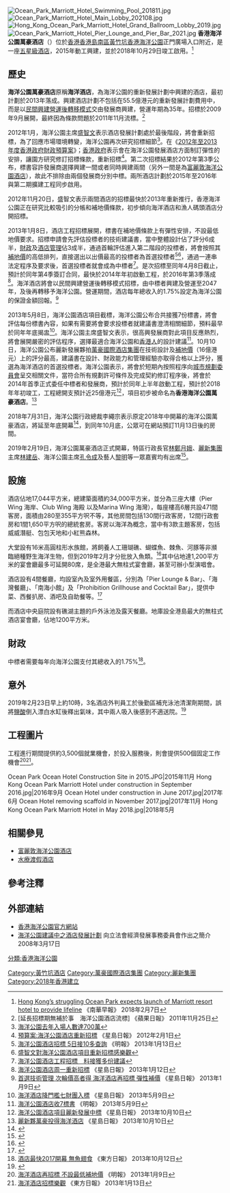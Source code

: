 {{Infobox hotel
  | hotel_name =香港海洋公園萬豪酒店<br />Ocean Park Marriott Hotel
  | image              = Ocean Park Marriott Hotel aerial view 201811.jpg
  | image_width        =
  | caption            =
  | location           =[[香港|香港]][[香港島|香港島]][[南區_(香港)|南區]][[黃竹坑|黃竹坑]][[黃竹坑道|黃竹坑道]]180號<br />（[[香港海洋公園|香港海洋公園]]正門廣場入口附近）
  | coordinates        =
  | opening_date       ={{start date and age|2018|10|29}}              
  | closing_date       =
  | developer          =[[麗新發展|麗新發展]]<ref>以全資附屬公司「財閣有限公司」名義</ref>
  | architect          =[[凱達環球|凱達環球]]
  | operator           =[[萬豪國際|萬豪國際]]
  | 	          
  | owner              =[[香港海洋公園|香港海洋公園]]
  | number_of_restaurants =4
  | number_of_rooms    =471
  | number_of_suites   =
  | floor_area         =
  | floors             =
  | parking            =
  | website            =
  | footnotes          =
}}
[[File:Ocean_Park_Marriott_Hotel_Swimming_Pool_201811.jpg|thumb]]
[[File:Ocean_Park_Marriott_Hotel_Main_Lobby_202108.jpg|thumb]]
[[File:Hong_Kong_Ocean_Park_Marriott_Hotel_Grand_Ballroom_Lobby_2019.jpg|thumb]]
[[File:Ocean_Park_Marriott_Hotel_Pier_Lounge_and_Pier_Bar_2021.jpg|thumb]]
'''香港海洋公園萬豪酒店'''（{{lang-en|'''Hong Kong Ocean Park Marriott Hotel'''}}）位於[[香港|香港]][[香港島|香港島]][[南區_(香港)|南區]][[黃竹坑|黃竹坑]][[香港海洋公園|香港海洋公園]]正門廣場入口附近，是一座[[五星級|五星級]][[酒店|酒店]]，2015年動工興建，並於2018年10月29日竣工啟用。<ref>[http://www.scmp.com/news/hong-kong/economy/article/2132413/hong-kongs-struggling-ocean-park-expects-launch-marriott Hong Kong’s struggling Ocean Park expects launch of Marriott resort hotel to provide lifeline] 《南華早報》 2018年2月7日</ref>

== 歷史 ==
'''海洋公園萬豪酒店'''原稱'''海洋酒店'''，為海洋公園的重新發展計劃中興建的酒店，最初計劃於2013年落成。興建酒店計劃不包括在55.5億港元的重新發展計劃費用中，而是以[[民間興建營運後轉移模式|民間興建營運後轉移模式]]交由發展商興建，營運年期為35年。招標於2009年9月展開，最終因為條款問題於2011年11月流標。<ref>[延長招標期無補於事　海洋公園酒店流標] 《蘋果日報》 2011年11月25日</ref>

2012年1月，海洋公園主席[[盛智文|盛智文]]表示酒店發展計劃處於最後階段，將會重新招標，為了回應市場環境轉變，海洋公園再次研究招標細節<ref>[http://hk.news.yahoo.com/海洋公園去年入場人數達700萬-073700918.html 海洋公園去年入場人數達700萬]</ref>。在《[[2012年至2013年度香港政府財政預算案|2012年至2013年度香港政府財政預算案]]》；[[香港政府|香港政府]]表示會在海洋公園發展酒店方面制訂彈性的安排，讓園方研究修訂招標條款，重新招標<ref>[http://hk.news.yahoo.com/預算案-海洋公園酒店重新招標-044300884.html 預算案:海洋公園酒店重新招標] 《星島日報》 2012年2月1日</ref>。第二次招標結果於2012年第3季公布，標書容許發展商選擇興建一間或者同時興建兩間（另外一間是為[[富麗敦海洋公園酒店|富麗敦海洋公園酒店]]），故此不排除由兩個發展商分別中標。兩所酒店計劃於2015年至2016年與第二期擴建工程同步啟用。

2012年11月20日，盛智文表示兩間酒店的招標最快於2013年重新推行，香港海洋公園正在研究比較吸引的分帳和補地價條款，初步傾向海洋酒店和漁人碼頭酒店分開招標。

2013年1月8日，酒店工程招標展開，標書在補地價條款上有彈性安排，不設最低地價要求。招標申請會先評估投標者的技術建議書，當中整體設計佔了評分6成半，[[財政|財政]]及[[酒店管理|酒店管理]]佔3成半，通過首輪評估進入第二階段的投標者，將會按照其[[補地價|補地價]]的高低排列，直接選出以出價最高的投標者為首選投標者<ref>[https://archive.is/20130428162439/hk.news.yahoo.com/%E6%B5%B7%E6%B4%8B%E5%85%AC%E5%9C%92%E9%85%92%E5%BA%97%E6%8B%9B%E6%A8%99-5%E6%97%A5%E6%8E%A510%E5%A4%9A%E6%9F%A5%E8%A9%A2-211216776.html 海洋公園酒店招標 5日接10多查詢] 《明報》 2013年1月13日</ref><ref>[http://hk.news.yahoo.com/盛智文對海洋公園酒店項目重新招標感樂觀-081500929.html 盛智文對海洋公園酒店項目重新招標感樂觀]</ref>，通過一連串法定程序及要求後，首選投標者就會成為中標者<ref>[http://hk.news.yahoo.com/海洋公園酒店工程招標-料接獲多份建議-071300407.html 海洋公園酒店工程招標　料接獲多份建議]</ref>。是次招標至同年4月8日截止，預計於同年第4季簽訂合同，最快於2014年年初啟動工程，於2016年第3季落成<ref>[http://hk.news.yahoo.com/海洋公園酒店周-重新招標-082300092.html 海洋公園酒店周一重新招標] 《星島日報》 2013年1月12日</ref>。海洋酒店將會以民間興建營運後轉移模式招標，由中標者興建及營運至2047年，及後再轉移予海洋公園。營運期間，酒店每年總收入的1.75%設定為海洋公園的保證金額回報。<ref>[http://hk.news.yahoo.com/首選技術管理-次輪價高者得-海洋酒店再招標-彈性補價-220455787.html 首選技術管理 次輪價高者得 海洋酒店再招標 彈性補價] 《星島日報》 2013年1月9日</ref>

2013年5月8日，海洋公園酒店項目截標，海洋公園公布合共接獲7份標書，將會評估每份標書內容，如果有需要將會要求投標者就建議書澄清相關細節，預料最早於同年年底揭盅<ref>[http://hk.news.yahoo.com/海洋酒店降門檻七財團入標-220208956.html 海洋酒店降門檻七財團入標] 《星島日報》 2013年5月9日</ref>。海洋公園主席盛智文表示，很高興發展商對此項目反應熱烈，將會展開嚴密的評估程序，選擇最適合海洋公園和[[香港人|香港人]]的設計建議<ref>[https://archive.is/20130630182219/hk.news.yahoo.com/%E6%B5%B7%E6%B4%8B%E5%85%AC%E5%9C%92%E9%85%92%E5%BA%97%E6%94%B67%E6%A8%99%E6%9B%B8-211636115.html 海洋公園酒店收7標書] 《明報》 2013年5月9日</ref>。10月10日，海洋公園公布麗新發展夥拍[[萬豪國際酒店集團|萬豪國際酒店集團]]在技術設計及[[補地價|補地價]]（16億港元）上的評分最高，建議書在設計、財政能力和管理經驗亦取得合格以上評分，獲選為海洋酒店的首選投標者。海洋公園表示，將會於短期內按照程序向[[城市規劃委員會|城市規劃委員會]]呈交相關文件，當符合所有規劃許可條件及完成契約修訂程序後，將會於2014年首季正式委任中標者和發展商，預計於同年上半年啟動工程，預計於2018年年初竣工，工程總開支預計近25億港元<ref>[http://hk.news.yahoo.com/%E6%B5%B7%E6%B4%8B%E5%85%AC%E5%9C%92%E9%85%92%E5%BA%97%E9%A0%85%E7%9B%AE%E9%BA%97%E6%96%B0%E7%99%BC%E5%B1%95%E4%B8%AD%E6%A8%99-094000494.html 海洋公園酒店項目麗新發展中標] 《星島日報》 2013年10月10日</ref>，項目初步被命名為'''香港海洋公園萬豪酒店'''。<ref>[http://hk.news.yahoo.com/%E9%BA%97%E6%96%B0%E5%A4%A5%E8%90%AC%E8%B1%AA%E6%8A%95%E5%BE%97%E6%B5%B7%E6%B4%8B%E9%85%92%E5%BA%97-214647528.html 麗新夥萬豪投得海洋酒店] 《星島日報》 2013年10月10日</ref>

2018年7月31日，海洋公園行政總裁李繩宗表示原定2018年中開幕的海洋公園萬豪酒店，將延至年底開幕<ref>{{cite news|url=http://orientaldaily.on.cc/cnt/news/20180801/00176_042.html|date=2018年8月1日|title=海洋公園派萬張門票 500校申請 選中80校|newspaper=''[[東方日報_(香港)|東方日報 (香港)]]''}}</ref>，到同年10月底，公眾可在網站預訂11月13日後的房間。

2019年2月19日，海洋公園萬豪酒店正式開幕，特區行政長官[[林鄭月娥|林鄭月娥]]、[[麗新集團|麗新集團]]主席[[林建岳|林建岳]]、海洋公園主席[[孔令成|孔令成]]及藝人[[黎明|黎明]]等一眾嘉賓均有出席<ref>{{cite news|url=https://www2.hkej.com/instantnews/current/article/2062161/%E6%B5%B7%E6%B4%8B%E5%85%AC%E5%9C%92%E8%90%AC%E8%B1%AA%E9%85%92%E5%BA%97%E4%BB%8A%E6%AD%A3%E5%BC%8F%E9%96%8B%E5%B9%95|date=2019年2月19日|title=海海洋公園萬豪酒店今正式開幕|newspaper=''《信報財經新聞》''}}</ref>。

== 設施 ==
酒店佔地17,044平方米，總建築面積約34,000平方米，並分為三座大樓（Pier Wing 海岸、Club Wing 海殿 以及Marina Wing 海灣），每座樓高6層共設471間客房，面積由280至355平方呎不等，其他房間包括130間行政客房，12間行政套房和1間1,650平方呎的總統套房。客房以海洋為概念，當中有3款主題客房，包括威威潛艇、包包天地和小紅熊森林。

大堂設有16米高圓柱形水族館，將飼養人工珊瑚礁、蝴蝶魚、棘魚、河豚等非瀕臨絕種野生海洋生物，但到2019年2月才分批放入魚類。<ref>{{cite news |title=海洋公園首家酒店試業 房價二千起 巨型魚缸「打卡位」仍未啟用 |url=https://hk.news.yahoo.com/%E6%B5%B7%E6%B4%8B%E5%85%AC%E5%9C%92%E9%A6%96%E5%AE%B6%E9%85%92%E5%BA%97%E8%A9%A6%E6%A5%AD-%E6%88%BF%E5%83%B9%E4%BA%8C%E5%8D%83%E8%B5%B7-%E5%B7%A8%E5%9E%8B%E9%AD%9A%E7%BC%B8-%E6%89%93%E5%8D%A1%E4%BD%8D-%E4%BB%8D%E6%9C%AA%E5%95%9F%E7%94%A8-053100696.html |accessdate=2018-11-07 |work=香港01 |date=2018-10-30}}</ref>其中佔地達1,200平方米的宴會廳最多可延開80席，是全港最大無柱式宴會廳，甚至可辦小型演唱會。

酒店設有4間餐廳，均設室內及室外用餐區，分別為「Pier Lounge & Bar」、「海灣餐廳」、「南海小館」及「Prohibition Grillhouse and Cocktail Bar」，提供中菜、西餐扒房、酒吧及自助餐等。<ref>{{cite news|author1=星島日報|title=海洋公園首間酒店預計6月中開幕|url=http://std.stheadline.com/instant/articles/detail/634272-香港-海洋公園首間酒店預計6月中開幕|work=網上報紙|date=2018-02-07 14:35}}</ref>

而酒店中央庭院設有礁湖主題的戶外泳池及露天餐廳。地庫設全港島最大的無柱式酒店宴會廳，佔地1200平方米。

== 財政 ==
中標者需要每年向海洋公園支付其總收入的1.75%<ref>[http://orientaldaily.on.cc/cnt/news/20131012/00176_002.html 酒店最快2017開幕 無魚翅食] 《東方日報》 2013年10月12日</ref>。

== 意外 ==
2019年2月23日早上約10時，3名酒店外判員工於後勤區補充泳池清潔劑期間，誤將[[鹽酸|鹽酸]]倒入漂白水缸後釋出氣味，其中兩人吸入後感到不適送院。<ref>{{cite news |title=海洋公園萬豪疑泄化學氣體　兩救生員不適送院 |url=https://news.mingpao.com/ins/%E6%B8%AF%E8%81%9E/article/20190223/s00001/1550890471954/%E6%B5%B7%E6%B4%8B%E5%85%AC%E5%9C%92%E8%90%AC%E8%B1%AA%E7%96%91%E6%B3%84%E5%8C%96%E5%AD%B8%E6%B0%A3%E9%AB%94-%E5%85%A9%E6%95%91%E7%94%9F%E5%93%A1%E4%B8%8D%E9%81%A9%E9%80%81%E9%99%A2 |accessdate=2019-02-28 |work=明報 |date=2019-02-23}}</ref>

== 工程圖片 ==
工程進行期間提供約3,500個就業機會，於投入服務後，則會提供500個固定工作機會<ref>[https://archive.is/20130428155327/hk.news.yahoo.com/%E6%B5%B7%E6%B4%8B%E9%85%92%E5%BA%97%E5%86%8D%E6%8B%9B%E6%A8%99-%E4%B8%8D%E8%A8%AD%E6%9C%80%E4%BD%8E%E8%A3%9C%E5%9C%B0%E5%83%B9-210620455.html 海洋酒店再招標 不設最低補地價] 《明報》 2013年1月9日</ref><ref>[http://orientaldaily.on.cc/cnt/news/20130113/00176_034.html 海洋酒店招標樂觀] 《東方日報》 2013年1月13日</ref>。

<gallery>
Ocean Park Ocean Hotel Construction Site in 2015.JPG|2015年11月
Hong Kong Ocean Park Marriott Hotel under construction in September 2016.jpg|2016年9月
Ocean Hotel under construction in June 2017.jpg|2017年6月
Ocean Hotel removing scaffold in November 2017.jpg|2017年11月
Hong Kong Ocean Park Marriott Hotel in May 2018.jpg|2018年5月
</gallery>

==相關參見==
* [[富麗敦海洋公園酒店|富麗敦海洋公園酒店]]
* [[水療渡假酒店|水療渡假酒店]]

== 參考注釋 ==
{{reflist|2}}

==外部連結==
* [http://www.oceanpark.com.hk/f_index.html 香港海洋公園官方網站] {{Wayback|url=http://www.oceanpark.com.hk/f_index.html |date=20060815165715 }}
* [http://www.legco.gov.hk/yr07-08/chinese/panels/es/papers/edev0317cb1-1081-1-ec.pdf 海洋公園建議中之酒店發展計劃] 向立法會經濟發展事務委員會作出之簡介 2008年3月17日

{{香港海洋公園}}

[[分類:香港海洋公園|分類:香港海洋公園]]
[[Category:黃竹坑酒店|Category:黃竹坑酒店]]
[[Category:萬豪國際酒店集團|Category:萬豪國際酒店集團]]
[[Category:麗新集團|Category:麗新集團]]
[[Category:2018年香港建立|Category:2018年香港建立]]